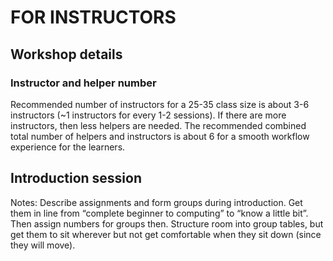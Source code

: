 # FOR INSTRUCTORS {-}

## Workshop details

### Instructor and helper number

Recommended number of instructors for a 25-35 class size is about 3-6
instructors (~1 instructors for every 1-2 sessions). If there are more instructors,
then less helpers are needed. The recommended combined total number of helpers
and instructors is about 6 for a smooth workflow experience for the learners.

## Introduction session

Notes: Describe assignments and form groups during introduction.
Get them in line from "complete beginner to computing" to "know a little bit".
Then assign numbers for groups then. Structure room into group tables, but get 
them to sit wherever but not get comfortable when they sit down (since they will
move).
